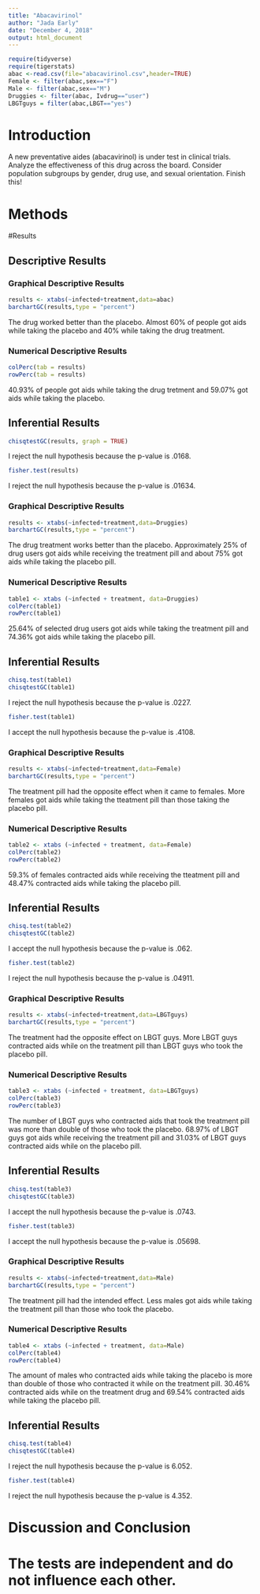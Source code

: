 ---
title: "Abacavirinol"
author: "Jada Early"
date: "December 4, 2018"
output: html_document
---

```{r include=FALSE,echo=FALSE}
require(tidyverse)
require(tigerstats)
abac <-read.csv(file="abacavirinol.csv",header=TRUE)
Female <- filter(abac,sex=="F")
Male <- filter(abac,sex=="M")
Druggies <- filter(abac, Ivdrug=="user")
LBGTguys = filter(abac,LBGT=="yes")
```



# Introduction

<!--In this section you explain what you are trying to show.  Where did the data come from?  What is the research or other question you are trying to answer?.  If you skimp in this section expect to be marked down in your grade. Paint a picture of the project a couple of paragraphs is expected!-->

A new  preventative aides (abacavirinol) is under test in clinical trials. Analyze the effectiveness of this drug across the board. Consider population subgroups by gender, drug use, and sexual orientation. Finish this!

# Methods

<!--Decide on your methods:  use "variable analysis" or other appropriate descriptors.  Make sure to choose at least one graphical method and at least one numerical method. Discuss what data manipulations may be needed for example subsetting or other binning procedures and what sort of graphical displays and inferential tools will be used!-->

#Results

<!--Divide this section into two sub-sections:  One for your descriptive  results and one for your inferential results.!-->

## Descriptive Results

### Graphical Descriptive Results

<!--Graphical results here.  Make sure to show your code.  Provide appropriate labels for axes, giving units if possible, and provide a good title for the graph, too.  Use the graphical results to describe the patterns if any that exist in the data as focused toward the research question. Bottom line is to explain the features of the graph that are relevant to conforming or departing to what is expected by your null hypothesis !-->

```{r}
results <- xtabs(~infected+treatment,data=abac)
barchartGC(results,type = "percent")
```

  The drug worked better than the placebo. Almost 60% of people got aids while taking the placebo and 40% while taking the drug treatment.   

### Numerical Descriptive Results

<!--Numerical results go here. Use the numerical results to describe the patterns if any that exist in the data as focused toward the research question!-->

```{r}
colPerc(tab = results)
rowPerc(tab = results)
```

  40.93% of people got aids while taking the drug tretment and 59.07% got aids while taking the placebo.  

## Inferential Results

<!--State hypothesis clearly.  Make sure your discussion of the inferential test covers all the aspects that the test output produces, such as test statistic, p-value etc.  Make a decision about the null hypothesis, explain the assumptions on which the selected test/procedure was based, and why the chosen procedure satisfys the assumptions and is appropriate to answer the research question!-->

```{r}
chisqtestGC(results, graph = TRUE)
```

  I reject the null hypothesis because the p-value is .0168.  


```{r}
fisher.test(results)
```

  I reject the null hypothesis because the p-value is .01634.   
  
  
### Graphical Descriptive Results

<!--Graphical results here.  Make sure to show your code.  Provide appropriate labels for axes, giving units if possible, and provide a good title for the graph, too.  Use the graphical results to describe the patterns if any that exist in the data as focused toward the research question. Bottom line is to explain the features of the graph that are relevant to conforming or departing to what is expected by your null hypothesis !-->


```{r}
results <- xtabs(~infected+treatment,data=Druggies)
barchartGC(results,type = "percent")
```

  The drug treatment works better than the placebo. Approximately 25% of drug users got aids while receiving the treatment pill and about 75% got aids while taking the placebo pill.  

### Numerical Descriptive Results

<!--Numerical results go here. Use the numerical results to describe the patterns if any that exist in the data as focused toward the research question!-->

```{r}
table1 <- xtabs (~infected + treatment, data=Druggies)
colPerc(table1)
rowPerc(table1)
```

  25.64% of selected drug users got aids while taking the treatment pill and 74.36% got aids while taking the placebo pill. 

## Inferential Results

<!--State hypothesis clearly.  Make sure your discussion of the inferential test covers all the aspects that the test output produces, such as test statistic, p-value etc.  Make a decision about the null hypothesis, explain the assumptions on which the selected test/procedure was based, and why the chosen procedure satisfys the assumptions and is appropriate to answer the research question!-->

```{r}
chisq.test(table1)
chisqtestGC(table1)
```

  I reject the null hypothesis because the p-value is .0227.  

```{r}
fisher.test(table1)
```

  I accept the null hypothesis because the p-value is .4108.  

### Graphical Descriptive Results

<!--Graphical results here.  Make sure to show your code.  Provide appropriate labels for axes, giving units if possible, and provide a good title for the graph, too.  Use the graphical results to describe the patterns if any that exist in the data as focused toward the research question. Bottom line is to explain the features of the graph that are relevant to conforming or departing to what is expected by your null hypothesis !-->

```{r}
results <- xtabs(~infected+treatment,data=Female)
barchartGC(results,type = "percent")
```

  The treatment pill had the opposite effect when it came to females. More females got aids while taking the tteatment pill than those taking the placebo pill.  

### Numerical Descriptive Results

<!--Numerical results go here. Use the numerical results to describe the patterns if any that exist in the data as focused toward the research question!-->

```{r}
table2 <- xtabs (~infected + treatment, data=Female)
colPerc(table2)
rowPerc(table2)
```

  59.3% of females contracted aids while receiving the tteatment pill and 48.47% contracted aids while taking the placebo pill. 

## Inferential Results

<!--State hypothesis clearly.  Make sure your discussion of the inferential test covers all the aspects that the test output produces, such as test statistic, p-value etc.  Make a decision about the null hypothesis, explain the assumptions on which the selected test/procedure was based, and why the chosen procedure satisfys the assumptions and is appropriate to answer the research question!-->

```{r}
chisq.test(table2)
chisqtestGC(table2)
```

  I accept the null hypothesis because the p-value is .062.  

```{r}
fisher.test(table2)
```

  I reject the null hypothesis because the p-value is .04911.  

### Graphical Descriptive Results

<!--Graphical results here.  Make sure to show your code.  Provide appropriate labels for axes, giving units if possible, and provide a good title for the graph, too.  Use the graphical results to describe the patterns if any that exist in the data as focused toward the research question. Bottom line is to explain the features of the graph that are relevant to conforming or departing to what is expected by your null hypothesis !-->

```{r}
results <- xtabs(~infected+treatment,data=LBGTguys)
barchartGC(results,type = "percent")
```

  The treatment had the opposite effect on LBGT guys. More LBGT guys contracted aids while on the treatment pill than LBGT guys who took the placebo pill.  

### Numerical Descriptive Results

<!--Numerical results go here. Use the numerical results to describe the patterns if any that exist in the data as focused toward the research question!-->

```{r}
table3 <- xtabs (~infected + treatment, data=LBGTguys)
colPerc(table3)
rowPerc(table3)
```

  The number of LBGT guys who contracted aids that took the treatment pill was more than double of those who took the placebo. 68.97% of LBGT guys got aids while receiving the treatment pill and 31.03% of LBGT guys contracted aids while on the placebo pill.  

## Inferential Results

<!--State hypothesis clearly.  Make sure your discussion of the inferential test covers all the aspects that the test output produces, such as test statistic, p-value etc.  Make a decision about the null hypothesis, explain the assumptions on which the selected test/procedure was based, and why the chosen procedure satisfys the assumptions and is appropriate to answer the research question!-->

```{r}
chisq.test(table3)
chisqtestGC(table3)
```

  I accept the null hypothesis because the p-value is .0743.

```{r}
fisher.test(table3)
```

  I accept the null hypothesis because the p-value is .05698. 

### Graphical Descriptive Results

<!--Graphical results here.  Make sure to show your code.  Provide appropriate labels for axes, giving units if possible, and provide a good title for the graph, too.  Use the graphical results to describe the patterns if any that exist in the data as focused toward the research question. Bottom line is to explain the features of the graph that are relevant to conforming or departing to what is expected by your null hypothesis !-->

```{r}
results <- xtabs(~infected+treatment,data=Male)
barchartGC(results,type = "percent")
```

  The treatment pill had the intended effect. Less males got aids while taking the treatment pill than those who took the placebo.  

### Numerical Descriptive Results

<!--Numerical results go here. Use the numerical results to describe the patterns if any that exist in the data as focused toward the research question!-->

```{r}
table4 <- xtabs (~infected + treatment, data=Male)
colPerc(table4)
rowPerc(table4)
```

  The amount of males who contracted aids while taking the placebo is more than double of those who contracted it while on the treatment pill. 30.46% contracted aids while on the treatment drug and 69.54% contracted aids while taking the placebo pill.  

## Inferential Results

<!--State hypothesis clearly.  Make sure your discussion of the inferential test covers all the aspects that the test output produces, such as test statistic, p-value etc.  Make a decision about the null hypothesis, explain the assumptions on which the selected test/procedure was based, and why the chosen procedure satisfys the assumptions and is appropriate to answer the research question!-->

```{r}
chisq.test(table4)
chisqtestGC(table4)
```

  I reject the null hypothesis because the p-value is 6.052.  

```{r}
fisher.test(table4)
```

  I reject the null hypothesis because the p-value is 4.352.  

# Discussion and Conclusion

<!--Discussion and conclusion here.  If you found a relationship be sure to consider whether the relationship occurs because one of the variavbles causes the other, or whether they perhasps are related for some other reason.  Watch the chapter 6 videos from the GeorgeTown videos collection.!-->

  The tests are independent and do not influence each other.  
=======